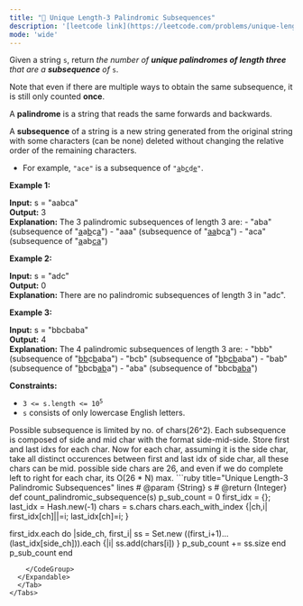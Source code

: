 ```yaml
---
title: "🧀 Unique Length-3 Palindromic Subsequences"
description: '[leetcode link](https://leetcode.com/problems/unique-length-3-palindromic-subsequences/description/)'
mode: 'wide'
---
```

<Tabs>
  <Tab title="Question" icon="circle-question" iconType="regular">
    <Card>
      <p>Given a string <code>s</code>, return <em>the number of <strong>unique palindromes of length three</strong> that are a <strong>subsequence</strong> of </em><code>s</code>.</p>  <p>Note that even if there are multiple ways to obtain the same subsequence, it is still only counted <strong>once</strong>.</p>  <p>A <strong>palindrome</strong> is a string that reads the same forwards and backwards.</p>  <p>A <strong>subsequence</strong> of a string is a new string generated from the original string with some characters (can be none) deleted without changing the relative order of the remaining characters.</p>  <ul>  <li>For example, <code>&quot;ace&quot;</code> is a subsequence of <code>&quot;<u>a</u>b<u>c</u>d<u>e</u>&quot;</code>.</li> </ul>   <p><strong class="example">Example 1:</strong></p>   <strong>Input:</strong> s = &quot;aabca&quot; <br/> <strong>Output:</strong> 3 <br/> <strong>Explanation:</strong> The 3 palindromic subsequences of length 3 are: - &quot;aba&quot; (subsequence of &quot;<u>a</u>a<u>b</u>c<u>a</u>&quot;) - &quot;aaa&quot; (subsequence of &quot;<u>aa</u>bc<u>a</u>&quot;) - &quot;aca&quot; (subsequence of &quot;<u>a</u>ab<u>ca</u>&quot;)   <p><strong class="example">Example 2:</strong></p>   <strong>Input:</strong> s = &quot;adc&quot; <br/> <strong>Output:</strong> 0 <br/> <strong>Explanation:</strong> There are no palindromic subsequences of length 3 in &quot;adc&quot;.   <p><strong class="example">Example 3:</strong></p>   <strong>Input:</strong> s = &quot;bbcbaba&quot; <br/> <strong>Output:</strong> 4 <br/> <strong>Explanation:</strong> The 4 palindromic subsequences of length 3 are: - &quot;bbb&quot; (subsequence of &quot;<u>bb</u>c<u>b</u>aba&quot;) - &quot;bcb&quot; (subsequence of &quot;<u>b</u>b<u>cb</u>aba&quot;) - &quot;bab&quot; (subsequence of &quot;<u>b</u>bcb<u>ab</u>a&quot;) - &quot;aba&quot; (subsequence of &quot;bbcb<u>aba</u>&quot;)    <p><strong>Constraints:</strong></p>  <ul>  <li><code>3 &lt;= s.length &lt;= 10<sup>5</sup></code></li>  <li><code>s</code> consists of only lowercase English letters.</li> </ul> 
    </Card>
  </Tab>
  <Tab title="Solution" icon="lightbulb" iconType="regular" >
    <Card>
      Possible subsequence is limited by no. of chars(26^2). Each subsequence is composed of side and mid char with the format side-mid-side. Store first and last idxs for each char. Now for each char, assuming it is the side char, take all distinct occurences between first and last idx of side char, all these chars can be mid. possible side chars are 26, and even if we do complete left to right for each char, its O(26 * N) max.
</Card>
  <Expandable title="code">
    <CodeGroup dropdown>
```ruby title="Unique Length-3 Palindromic Subsequences" lines
# @param {String} s
# @return {Integer}
def count_palindromic_subsequence(s)
  p_sub_count = 0
  first_idx = {}; last_idx = Hash.new(-1)
  chars = s.chars
  chars.each_with_index {|ch,i| first_idx[ch]||=i; last_idx[ch]=i; }

  first_idx.each do |side_ch, first_i|
    ss = Set.new
    ((first_i+1)...(last_idx[side_ch])).each {|i| ss.add(chars[i]) }
    p_sub_count += ss.size
  end
  p_sub_count
end
```
    </CodeGroup>
  </Expandable>
  </Tab>
</Tabs>